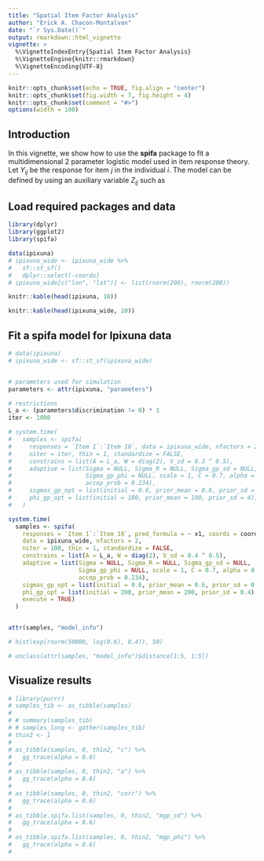 ```yaml
---
title: "Spatial Item Factor Analysis"
author: "Erick A. Chacon-Montalvan"
date: "`r Sys.Date()`"
output: rmarkdown::html_vignette
vignette: >
  %\VignetteIndexEntry{Spatial Item Factor Analysis}
  %\VignetteEngine{knitr::rmarkdown}
  %\VignetteEncoding{UTF-8}
---
```


```r
knitr::opts_chunk$set(echo = TRUE, fig.align = "center")
knitr::opts_chunk$set(fig.width = 7, fig.height = 4)
knitr::opts_chunk$set(comment = "#>")
options(width = 100)
```

## Introduction

In this vignette, we show how to use the **spifa** package to fit a
multidimensional 2 parameter logistic model used in item response theory. Let
$Y_{ij}$ be the response for item
$j$ in the individual $i$. The model can be defined by using an auxiliary variable
$Z_{ij}$ such as
\begin{align}
  {Y}_{ij}  & =
  \left\lbrace
  \begin{array}[2]{cc}
    1 & \text{if} ~ {Z}_{ij} > 0\\
    0 & \text{otherwise}
  \end{array}
  \right.\\
  {Z}_{ij} & = c_j + a_j^\intercal\theta_i + \epsilon_{ij},
  ~~ \epsilon_{ij} \sim {N}(0, 1)\\
  {\theta}_i & \sim {N}({0}, {I}_m)\\
  c_j & \sim {N}(0, \sigma_c^2)\\
  {a}_j & \sim {N}(0, \sigma_a^2{I}_m)\\
\end{align}

## Load required packages and data

```r
library(dplyr)
library(ggplot2)
library(spifa)

data(ipixuna)
# ipixuna_wide <- ipixuna_wide %>%
#   sf::st_sf()
#   dplyr::select(-coords)
# ipixuna_wide[c("lon", "lat")] <- list(rnorm(200), rnorm(200))
```

```r
knitr::kable(head(ipixuna, 10))
```

```r
knitr::kable(head(ipixuna_wide, 10))
```

## Fit a spifa model for Ipixuna data

```r
# data(ipixuna)
# ipixuna_wide <- sf::st_sf(ipixuna_wide)


# parameters used for simulation
parameters <- attr(ipixuna, "parameters")

# restrictions
L_a <- (parameters$discrimination != 0) * 1
iter <- 1000

# system.time(
#   samples <- spifa(
#     responses = `Item 1`:`Item 10`, data = ipixuna_wide, nfactors = 2,
#     niter = iter, thin = 1, standardize = FALSE,
#     constrains = list(A = L_a, W = diag(2), V_sd = 0.3 ^ 0.5),
#     adaptive = list(Sigma = NULL, Sigma_R = NULL, Sigma_gp_sd = NULL,
#                     Sigma_gp_phi = NULL, scale = 1, C = 0.7, alpha = 0.8,
#                     accep_prob = 0.234),
#     sigmas_gp_opt = list(initial = 0.6, prior_mean = 0.6, prior_sd = 0.4),
#     phi_gp_opt = list(initial = 100, prior_mean = 100, prior_sd = 4))
#   )

system.time(
  samples <- spifa(
    responses = `Item 1`:`Item 10`, pred_formula = ~ x1, coords = coords,
    data = ipixuna_wide, nfactors = 2,
    niter = 100, thin = 1, standardize = FALSE,
    constrains = list(A = L_a, W = diag(2), V_sd = 0.4 ^ 0.5),
    adaptive = list(Sigma = NULL, Sigma_R = NULL, Sigma_gp_sd = NULL,
                    Sigma_gp_phi = NULL, scale = 1, C = 0.7, alpha = 0.8,
                    accep_prob = 0.234),
    sigmas_gp_opt = list(initial = 0.6, prior_mean = 0.6, prior_sd = 0.4),
    phi_gp_opt = list(initial = 200, prior_mean = 200, prior_sd = 0.4),
    execute = TRUE)
  )


attr(samples, "model_info")

# hist(exp(rnorm(50000, log(0.6), 0.4)), 50)

# unclass(attr(samples, "model_info")$distance[1:5, 1:5])

```

## Visualize results

```r
# library(purrr)
# samples_tib <- as_tibble(samples)
#
# # summary(samples_tib)
# # samples_long <- gather(samples_tib)
# thin2 <- 1
#
# as_tibble(samples, 0, thin2, "c") %>%
#   gg_trace(alpha = 0.6)
#
# as_tibble(samples, 0, thin2, "a") %>%
#   gg_trace(alpha = 0.6)
#
# as_tibble(samples, 0, thin2, "corr") %>%
#   gg_trace(alpha = 0.6)
#
# as_tibble.spifa.list(samples, 0, thin2, "mgp_sd") %>%
#   gg_trace(alpha = 0.6)
#
# as_tibble.spifa.list(samples, 0, thin2, "mgp_phi") %>%
#   gg_trace(alpha = 0.6)
#
```

